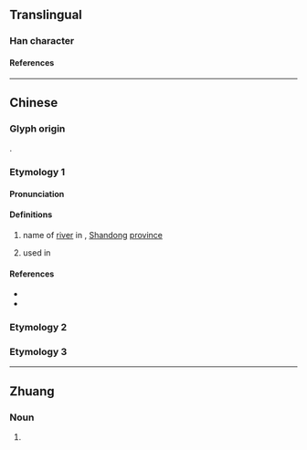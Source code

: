 {{also|游}}
{{character info}}
==Translingual==

===Han character===
{{Han char|rn=85|rad=水|as=04|sn=7|four=33114|canj=EIKU|ids=⿰氵尤}}

====References====
{{Han ref|kx=0610.090|dkj=17192|dj=1003.030|hdz=31561.040|uh=6C8B}}

----

==Chinese==

===Glyph origin===
{{Han etym}}
{{Han compound|水|尤|alt1=氵|c1=s|c2=p|t1=water|ls=psc}}.

===Etymology 1===
{{zh-forms}}

====Pronunciation====
{{zh-pron
|m=yóu
|c=jau4
|mc=y
|oc=y
|cat=pn,a
}}

====Definitions====
{{zh-hanzi}}

# {{zh-div|水}} name of [[river]] in {{w|zh:高密市|Gaomi}}, [[Shandong]] [[province]]
# used in {{zh-l|沋沋}}

====References====
* {{R:twedu|B02029}}
* {{R:yue:Hanzi}}

===Etymology 2===
{{zh-see|游|ss}}

===Etymology 3===
{{zh-see|遊|ss}}

----

==Zhuang==

===Noun===
{{za-head|noun}}

# {{za-sawndip form of|youz||oil; fat; grease}}